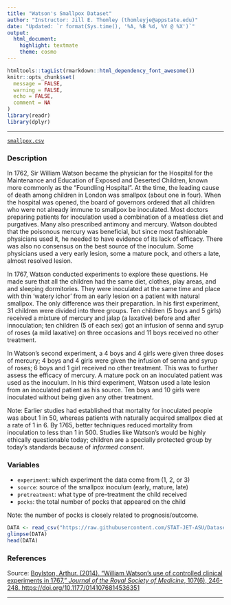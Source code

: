 ```yaml
---
title: "Watson's Smallpox Dataset"
author: "Instructor: Jill E. Thomley (thomleyje@appstate.edu)"
date: "Updated: `r format(Sys.time(), '%A, %B %d, %Y @ %X')`"
output: 
  html_document: 
    highlight: textmate
    theme: cosmo
---
```


```r
htmltools::tagList(rmarkdown::html_dependency_font_awesome())
knitr::opts_chunk$set(
  message = FALSE,
  warning = FALSE,
  echo = FALSE,
  comment = NA
)
library(readr)
library(dplyr)
```
<hr>

<i class="fas fa-database"></i> [`smallpox.csv`](https://raw.githubusercontent.com/STAT-JET-ASU/Datasets/master/Instructor/annualinflation.csv)

### Description

In 1762, Sir William Watson became the physician for the Hospital for the Maintenance and Education of Exposed and Deserted Children, known more commonly as the "Foundling Hospital". At the time, the leading cause of death among children in London was smallpox (about one in four). When the hospital was opened, the board of governors ordered that all children who were not already immune to smallpox be inoculated. Most doctors preparing patients for inoculation used a combination of a meatless diet and purgatives. Many also prescribed antimony and mercury. Watson doubted that the poisonous mercury was beneficial, but since most fashionable physicians used it, he needed to have evidence of its lack of efficacy. There was also no consensus on the best source of the inoculum. Some physicians used a very early lesion, some a mature pock, and others a late, almost resolved lesion.

In 1767, Watson conducted experiments to explore these questions. He made sure that all the children had the same diet, clothes, play areas, and and sleeping dormitories. They were inoculated at the same time and place with thin ‘watery ichor’ from an early lesion on a patient with natural smallpox. The only difference was their preparation. In his first experiment, 31 children were divided into three groups. Ten children (5 boys and 5 girls) received a mixture of mercury and jalap (a laxative) before and after innoculation; ten children (5 of each sex) got an infusion of senna and syrup of roses (a mild laxative) on three occasions and 11 boys received no other treatment.

In Watson's second experiment, a 4 boys and 4 girls were given three doses of mercury; 4 boys and 4 girls were given the infusion of senna and syrup of roses; 6 boys and 1 girl received no other treatment. This was to further assess the efficacy of mercury. A mature pock on an inoculated patient was used as the inoculum. In his third experiment, Watson used a late lesion from an inoculated patient as his source. Ten boys and 10 girls were inoculated without being given any other treatment.

Note: Earlier studies had established that mortality for inoculated people was about 1 in 50, whereas patients with naturally acquired smallpox died at a rate of 1 in 6. By 1765, better techniques reduced mortality from inoculation to less than 1 in 500. Studies like Watson's would be highly ethically questionable today; children are a specially protected group by today's standards because of *informed consent*.


### Variables

* `experiment`: which experiment the data come from (1, 2, or 3)
* `source`: source of the smallpox inoculum (early, mature, late)
* `pretreatment`: what type of pre-treatment the child received
* `pocks`: the total number of pocks that appeared on the child

Note: the number of pocks is closely related to prognosis/outcome.

```r
DATA <- read_csv("https://raw.githubusercontent.com/STAT-JET-ASU/Datasets/master/Instructor/smallpox.csv")
glimpse(DATA)
head(DATA)
```

### References

Source: [Boylston, Arthur. (2014). "William Watson’s use of controlled clinical experiments in 1767," *Journal of the Royal Society of Medicine*, 107(6), 246-248.
https://doi.org/10.1177/0141076814536351](https://journals.sagepub.com/doi/10.1177/0141076814536351)

<hr>
